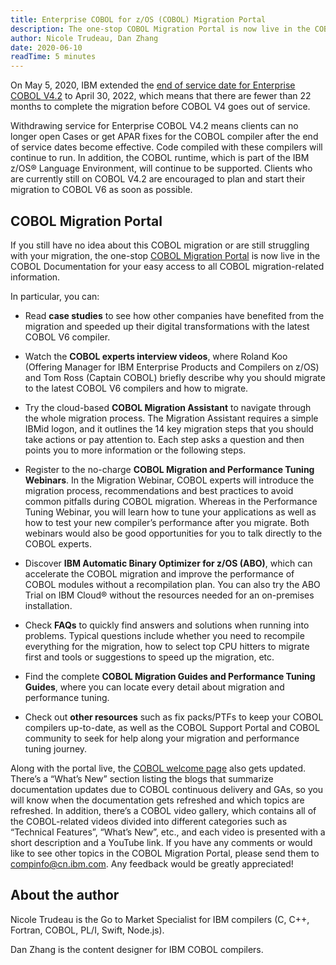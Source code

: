 ```yaml
---
title: Enterprise COBOL for z/OS (COBOL) Migration Portal
description: The one-stop COBOL Migration Portal is now live in the COBOL Documentation for easy access to COBOL migration-related information.
author: Nicole Trudeau, Dan Zhang
date: 2020-06-10
readTime: 5 minutes
---
```


On May 5, 2020, IBM extended the [end of service date for Enterprise COBOL V4.2](https://www-01.ibm.com/common/ssi/ShowDoc.wss?docURL=/common/ssi/rep_ca/4/897/ENUS220-254/index.html&lang=en&request_locale=en) 
to April 30, 2022, which means that there are fewer than 22 months to complete the migration before COBOL V4 goes out of service.

Withdrawing service for Enterprise COBOL V4.2 means clients can no longer open Cases or get APAR fixes for the 
COBOL compiler after the end of service dates become effective. Code compiled with these compilers will continue to run. 
In addition, the COBOL runtime, which is part of the IBM z/OS® Language Environment, will continue to be supported. Clients 
who are currently still on COBOL V4.2 are encouraged to plan and start their migration to COBOL V6 as soon as possible.

## COBOL Migration Portal

If you still have no idea about this COBOL migration or are still struggling with your migration, 
the one-stop [COBOL Migration Portal](https://www.ibm.com/docs/en/cobol-zos/6.3?topic=SS6SG3_6.3.0/migration-portal.html) 
is now live in the COBOL Documentation for your easy access to all COBOL migration-related information.

In particular, you can:

- Read **case studies** to see how other companies have benefited from the migration and speeded up their digital transformations with the latest COBOL V6 compiler.

- Watch the **COBOL experts interview videos**, where Roland Koo (Offering Manager for IBM Enterprise Products and Compilers on z/OS) 
and Tom Ross (Captain COBOL) briefly describe why you should migrate to the latest COBOL V6 compilers and how to migrate.

- Try the cloud-based **COBOL Migration Assistant** to navigate through the whole migration process. 
The Migration Assistant requires a simple IBMid logon, and it outlines the 14 key migration steps that 
you should take actions or pay attention to. Each step asks a question and then points you to more information or the following steps.

- Register to the no-charge **COBOL Migration and Performance Tuning Webinars**. In the Migration Webinar, 
COBOL experts will introduce the migration process, recommendations and best practices to avoid common pitfalls 
during COBOL migration. Whereas in the Performance Tuning Webinar, you will learn how to tune your applications 
as well as how to test your new compiler’s performance after you migrate. Both webinars would also be good opportunities 
for you to talk directly to the COBOL experts.

- Discover **IBM Automatic Binary Optimizer for z/OS (ABO)**, which can accelerate the COBOL migration and improve the 
performance of COBOL modules without a recompilation plan. You can also try the ABO Trial on IBM Cloud® without the resources needed for an on-premises installation.

- Check **FAQs** to quickly find answers and solutions when running into problems. Typical questions include whether you need to 
recompile everything for the migration, how to select top CPU hitters to migrate first and tools or suggestions to speed up the migration, etc.

- Find the complete **COBOL Migration Guides and Performance Tuning Guides**, where you can locate every detail about migration and performance tuning.

- Check out **other resources** such as fix packs/PTFs to keep your COBOL compilers up-to-date, 
as well as the COBOL Support Portal and COBOL community to seek for help along your migration and performance tuning journey.

Along with the portal live, the [COBOL welcome page](https://www.ibm.com/docs/en/cobol-zos) also gets updated. There’s a “What’s New” section listing the blogs that 
summarize documentation updates due to COBOL continuous delivery and GAs, so you will know when the documentation gets refreshed 
and which topics are refreshed. In addition, there’s a COBOL video gallery, which contains all of the COBOL-related videos divided 
into different categories such as “Technical Features”, “What’s New”, etc., and each video is presented with a short description and a YouTube link.
If you have any comments or would like to see other topics in the COBOL Migration Portal, please send them to compinfo@cn.ibm.com. 
Any feedback would be greatly appreciated!

## About the author

Nicole Trudeau is the Go to Market Specialist for IBM compilers (C, C++, Fortran, COBOL, PL/I, Swift, Node.js).

Dan Zhang is the content designer for IBM COBOL compilers.